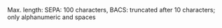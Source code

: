 Max. length: SEPA: 100 characters, BACS: truncated after 10 characters; only alphanumeric and spaces